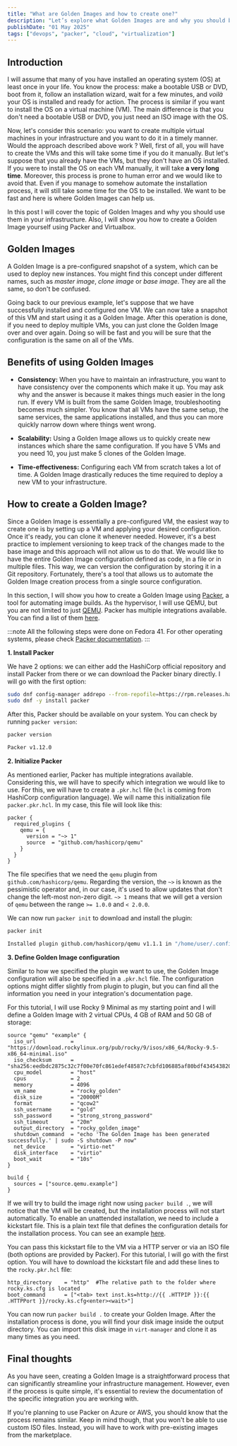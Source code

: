 ```yaml
---
title: "What are Golden Images and how to create one?"
description: "Let’s explore what Golden Images are and why you should be using them in your infrastructure."
publishDate: "01 May 2025"
tags: ["devops", "packer", "cloud", "virtualization"]
---
```


## Introduction

I will assume that many of you have installed an operating system (OS) at least once in your life. You know the process: make a bootable USB or DVD, boot from it, follow an installation wizard, wait for a few minutes, and *voilà* your OS is installed and ready for action. The process is similar if you want to install the OS on a virtual machine (VM). The main difference is that you don't need a bootable USB or DVD, you just need an ISO image with the OS.

Now, let's consider this scenario: you want to create multiple virtual machines in your infrastructure and you want to do it in a timely manner. Would the approach described above work ? Well, first of all, you will have to create the VMs and this will take some time if you do it manually. But let's suppose that you already have the VMs, but they don't have an OS installed. If you were to install the OS on each VM manually, it will take **a very long time**. Moreover, this process is prone to human error and we would like to avoid that. Even if you manage to somehow automate the installation process, it will still take some time for the OS to be installed. We want to be fast and here is where Golden Images can help us.

In this post I will cover the topic of Golden Images and why you should use them in your infrastructure. Also, I will show you how to create a Golden Image yourself using Packer and Virtualbox.

## Golden Images

A Golden Image is a pre-configured snapshot of a system, which can be used to deploy new instances. You might find this concept under different names, such as *master image*, *clone image* or *base image*. They are all the same, so don't be confused. 

Going back to our previous example, let's suppose that we have successfully installed and configured one VM. We can now take a snapshot of this VM and start using it as a Golden Image. After this operation is done, if you need to deploy multiple VMs, you can just clone the Golden Image over and over again. Doing so will be fast and you will be sure that the configuration is the same on all of the VMs.

## Benefits of using Golden Images

* **Consistency:** When you have to maintain an infrastructure, you want to have consistency over the components which make it up. You may ask why and the answer is because it makes things much easier in the long run. If every VM is built from the same Golden Image, troubleshooting becomes much simpler. You know that all VMs have the same setup, the same services, the same applications installed, and thus you can more quickly narrow down where things went wrong.

* **Scalability:** Using a Golden Image allows us to quickly create new instances which share the same configuration. If you have 5 VMs and you need 10, you just make 5 clones of the Golden Image.

* **Time-effectiveness:** Configuring each VM from scratch takes a lot of time. A Golden Image drastically reduces the time required to deploy a new VM to your infrastructure.

## How to create a Golden Image?

Since a Golden Image is essentially a pre-configured VM, the easiest way to create one is by setting up a VM and applying your desired configuration. Once it's ready, you can clone it whenever needed. However, it's a best practice to implement versioning to keep track of the changes made to the base image and this approach will not allow us to do that. We would like to have the entire Golden Image configuration defined as code, in a file or in multiple files. This way, we can version the configuration by storing it in a Git repository. Fortunately, there's a tool that allows us to automate the Golden Image creation process from a single source configuration.

In this section, I will show you how to create a Golden Image using [Packer](https://www.packer.io/), a tool for automating image builds. As the hypervisor, I will use QEMU, but you are not limited to just [QEMU](https://www.qemu.org/). Packer has multiple integrations available. You can find a list of them [here](https://developer.hashicorp.com/packer/integrations).

:::note
All the following steps were done on Fedora 41. For other operating systems, please check [Packer documentation](https://developer.hashicorp.com/packer/install?product_intent=packer).
:::

**1. Install Packer**

We have 2 options: we can either add the HashiCorp official repository and install Packer from there or we can download the Packer binary directly. I will go with the first option:

```bash
sudo dnf config-manager addrepo --from-repofile=https://rpm.releases.hashicorp.com/fedora/hashicorp.repo
sudo dnf -y install packer
```

After this, Packer should be available on your system. You can check by running `packer version`:

```bash
packer version

Packer v1.12.0
```

**2. Initialize Packer**

As mentioned earlier, Packer has multiple integrations available. Considering this, we will have to specify which integration we would like to use. For this, we will have to create a `.pkr.hcl` file (`hcl` is coming from HashiCorp configuration language). We will name this initialization file `packer.pkr.hcl`. In my case, this file will look like this:

```hcl title=packer.pkr.hcl
packer {
  required_plugins {
    qemu = {
      version = "~> 1"
      source  = "github.com/hashicorp/qemu"
    }
  }
}
```

The file specifies that we need the `qemu` plugin from `github.com/hashicorp/qemu`. Regarding the version, the `~>` is known as the pessimistic operator and, in our case, it's used to allow updates that don't change the left-most non-zero digit. `~> 1` means that we will get a version of `qemu` between the range `>= 1.0.0` and `< 2.0.0`.

We can now run `packer init` to download and install the plugin:

```bash
packer init

Installed plugin github.com/hashicorp/qemu v1.1.1 in "/home/user/.config/packer/plugins/github.com/hashicorp/qemu/packer-plugin-qemu_v1.1.1_x5.0_linux_amd64"
```

**3. Define Golden Image configuration**

Similar to how we specified the plugin we want to use, the Golden Image configuration will also be specified in a `.pkr.hcl` file. The configuration options might differ slightly from plugin to plugin, but you can find all the information you need in your integration's documentation page. 

For this tutorial, I will use Rocky 9 Minimal as my starting point and I will define a Golden Image with 2 virtual CPUs, 4 GB of RAM and 50 GB of storage:

```hcl rocky.pkr.hcl
source "qemu" "example" {
  iso_url           = "https://download.rockylinux.org/pub/rocky/9/isos/x86_64/Rocky-9.5-x86_64-minimal.iso"
  iso_checksum      = "sha256:eedbdc2875c32c7f00e70fc861edef48587c7cbfd106885af80bdf434543820b"
  cpu_model         = "host"
  cpus              = 2
  memory            = 4096
  vm_name           = "rocky_golden"
  disk_size         = "20000M"
  format            = "qcow2"
  ssh_username      = "gold"
  ssh_password      = "strong_strong_password"
  ssh_timeout       = "20m"
  output_directory  = "rocky_golden_image"
  shutdown_command  = "echo 'The Golden Image has been generated successfully.' | sudo -S shutdown -P now"
  net_device        = "virtio-net"
  disk_interface    = "virtio"
  boot_wait         = "10s"
}

build {
  sources = ["source.qemu.example"]
}
```

If we will try to build the image right now using `packer build .`, we will notice that the VM will be created, but the installation process will not start automatically. To enable an unattended installation, we need to include a kickstart file. This is a plain text file that defines the configuration details for the installation process. You can see an example [here](https://gist.github.com/rremilian/7e330ffc92872d1f7b411b935f25611a).

You can pass this kickstart file to the VM via a HTTP server or via an ISO file (both options are provided by Packer). For this tutorial, I will go with the first option. You will have to download the kickstart file and add these lines to the `rocky.pkr.hcl` file:

```hcl
http_directory    = "http"  #The relative path to the folder where rocky.ks.cfg is located
boot_command      = ["<tab> text inst.ks=http://{{ .HTTPIP }}:{{ .HTTPPort }}/rocky.ks.cfg<enter><wait>"]
```

You can now run `packer build .` to create your Golden Image. After the installation process is done, you will find your disk image inside the output directory. You can import this disk image in `virt-manager` and clone it as many times as you need.

## Final thoughts

As you have seen, creating a Golden Image is a straightforward process that can significantly streamline your infrastructure management. However, even if the process is quite simple, it's essential to review the documentation of the specific integration you are working with.

If you're planning to use Packer on Azure or AWS, you should know that the process remains similar. Keep in mind though, that you won't be able to use custom ISO files. Instead, you will have to work with pre-existing images from the marketplace.